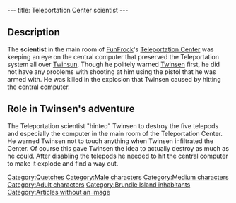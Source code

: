 ---
title: Teleportation Center scientist
---

{{Character|
Name=Teleportation Center scientist|
Image=DIVERS.gif|
Race=[[Quetch]]|
Gender=Male|
Size=Medium|
Age=Adult}}

{{Quote|
Quote=Get out of here without breaking anything and we’ll take it into consideration.|
Character=Teleportation Center scientist}}

==Description==
The '''scientist''' in the main room of [[FunFrock]]'s [[Teleportation Center]] was keeping an eye on the central computer that preserved the Teleportation system all over [[Twinsun]]. Though he politely warned [[Twinsen]] first, he did not have any problems with shooting at him using the pistol that he was armed with. He was killed in the explosion that Twinsen caused by hitting the central computer.

==Role in Twinsen's adventure==
The Teleportation scientist "hinted" Twinsen to destroy the five telepods and especially the computer in the main room of the Teleportation Center. He warned Twinsen not to touch anything when Twinsen infiltrated the Center. Of course this gave Twinsen the idea to actually destroy as much as he could. After disabling the telepods he needed to hit the central computer to make it explode and find a way out.

[[Category:Quetches]]
[[Category:Male characters]]
[[Category:Medium characters]]
[[Category:Adult characters]]
[[Category:Brundle Island inhabitants]]
[[Category:Articles without an image]]